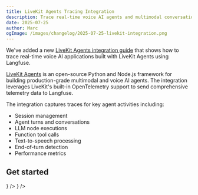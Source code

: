 ```yaml
---
title: LiveKit Agents Tracing Integration
description: Trace real-time voice AI agents and multimodal conversations built with LiveKit Agents via OpenTelemetry and Langfuse
date: 2025-07-25
author: Marc
ogImage: /images/changelog/2025-07-25-livekit-integration.png
---
```



<ChangelogHeader />

We've added a new [LiveKit Agents integration guide](/integrations/frameworks/livekit) that shows how to trace real-time voice AI applications built with LiveKit Agents using Langfuse.

[LiveKit Agents](https://docs.livekit.io/agents/) is an open-source Python and Node.js framework for building production-grade multimodal and voice AI agents. The integration leverages LiveKit's built-in OpenTelemetry support to send comprehensive telemetry data to Langfuse.

The integration captures traces for key agent activities including:

- Session management
- Agent turns and conversations
- LLM node executions
- Function tool calls
- Text-to-speech processing
- End-of-turn detection
- Performance metrics

## Get started


<Cards num={2}>
  <Card title="LiveKit Agents Documentation" href="/integrations/frameworks/livekit" icon={<Book />} />
  <Card title="End-to-End Example" href="https://github.com/livekit/agents/blob/main/examples/voice_agents/langfuse_trace.py" icon={<FileCode />} />
</Cards>
